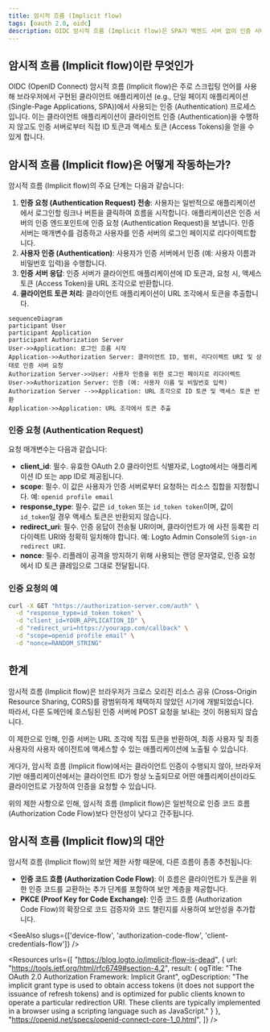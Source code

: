 ```yaml
---
title: 암시적 흐름 (Implicit flow)
tags: [oauth 2.0, oidc]
description: OIDC 암시적 흐름 (Implicit flow)은 SPA가 백엔드 서버 없이 인증 서버로부터 직접 토큰을 빠르게 받을 수 있게 해주는 인증 (Authentication) 방법입니다. 이는 프로세스를 단순화하지만 URL에서 토큰이 노출되어 보안이 낮아집니다.
---
```


## 암시적 흐름 (Implicit flow)이란 무엇인가

OIDC (OpenID Connect) 암시적 흐름 (Implicit flow)은 주로 스크립팅 언어를 사용해 브라우저에서 구현된 클라이언트 애플리케이션 (e.g., 단일 페이지 애플리케이션 (Single-Page Applications, SPA))에서 사용되는 인증 (Authentication) 프로세스입니다. 이는 클라이언트 애플리케이션이 클라이언트 인증 (Authentication)을 수행하지 않고도 인증 서버로부터 직접 ID 토큰과 액세스 토큰 (Access Tokens)을 얻을 수 있게 합니다.

## 암시적 흐름 (Implicit flow)은 어떻게 작동하는가?

암시적 흐름 (Implicit flow)의 주요 단계는 다음과 같습니다:

1. **인증 요청 (Authentication Request) 전송**: 사용자는 일반적으로 애플리케이션에서 로그인할 링크나 버튼을 클릭하여 흐름을 시작합니다. 애플리케이션은 인증 서버의 인증 엔드포인트에 인증 요청 (Authentication Request)을 보냅니다. 인증 서버는 매개변수를 검증하고 사용자를 인증 서버의 로그인 페이지로 리다이렉트합니다.
2. **사용자 인증 (Authentication)**: 사용자가 인증 서버에서 인증 (예: 사용자 이름과 비밀번호 입력)을 수행합니다.
3. **인증 서버 응답**: 인증 서버가 클라이언트 애플리케이션에 ID 토큰과, 요청 시, 액세스 토큰 (Access Token)을 URL 조각으로 반환합니다.
4. **클라이언트 토큰 처리**: 클라이언트 애플리케이션이 URL 조각에서 토큰을 추출합니다.

```mermaid
sequenceDiagram
participant User
participant Application
participant Authorization Server
User->>Application: 로그인 흐름 시작
Application->>Authorization Server: 클라이언트 ID, 범위, 리다이렉트 URI 및 상태로 인증 서버 요청
Authorization Server->>User: 사용자 인증을 위한 로그인 페이지로 리다이렉트
User->>Authorization Server: 인증 (예: 사용자 이름 및 비밀번호 입력)
Authorization Server -->>Application: URL 조각으로 ID 토큰 및 액세스 토큰 반환
Application->>Application: URL 조각에서 토큰 추출
```

### 인증 요청 (Authentication Request)

요청 매개변수는 다음과 같습니다:
- **client_id**: 필수. 유효한 OAuth 2.0 클라이언트 식별자로, Logto에서는 애플리케이션 ID 또는 app ID로 제공됩니다.
- **scope**: 필수. 이 값은 사용자가 인증 서버로부터 요청하는 리소스 집합을 지정합니다. 예: `openid profile email`
- **response_type**: 필수. 값은 `id_token` 또는 `id_token token`이며, 값이 `id_token`일 경우 액세스 토큰은 반환되지 않습니다.
- **redirect_uri**: 필수. 인증 응답이 전송될 URI이며, 클라이언트가 <Ref slug="openid-connect" headingId="openid-provider-op" />에 사전 등록한 리다이렉트 URI와 정확히 일치해야 합니다. 예: Logto Admin Console의 `Sign-in redirect URI`.
- **nonce**: 필수. 리플레이 공격을 방지하기 위해 사용되는 랜덤 문자열로, 인증 요청에서 ID 토큰 클레임으로 그대로 전달됩니다.

### 인증 요청의 예

```bash
curl -X GET "https://authorization-server.com/auth" \
  -d "response_type=id_token token" \
  -d "client_id=YOUR_APPLICATION_ID" \
  -d "redirect_uri=https://yourapp.com/callback" \
  -d "scope=openid profile email" \
  -d "nonce=RANDOM_STRING"
```

## 한계

암시적 흐름 (Implicit flow)은 브라우저가 크로스 오리진 리소스 공유 (Cross-Origin Resource Sharing, CORS)를 광범위하게 채택하지 않았던 시기에 개발되었습니다. 따라서, 다른 도메인에 호스팅된 인증 서버에 POST 요청을 보내는 것이 허용되지 않습니다.

이 제한으로 인해, 인증 서버는 URL 조각에 직접 토큰을 반환하여, 최종 사용자 및 최종 사용자의 사용자 에이전트에 액세스할 수 있는 애플리케이션에 노출될 수 있습니다.

게다가, 암시적 흐름 (Implicit flow)에서는 클라이언트 인증이 수행되지 않아, 브라우저 기반 애플리케이션에서는 클라이언트 ID가 항상 노출되므로 어떤 애플리케이션이라도 클라이언트로 가장하여 인증을 요청할 수 있습니다.

위의 제한 사항으로 인해, 암시적 흐름 (Implicit flow)은 일반적으로 인증 코드 흐름 (Authorization Code Flow)보다 안전성이 낮다고 간주됩니다.

## 암시적 흐름 (Implicit flow)의 대안

암시적 흐름 (Implicit flow)의 보안 제한 사항 때문에, 다른 흐름이 종종 추천됩니다:
- **인증 코드 흐름 (Authorization Code Flow)**: 이 흐름은 클라이언트가 토큰을 위한 인증 코드를 교환하는 추가 단계를 포함하여 보안 계층을 제공합니다.
- **PKCE (Proof Key for Code Exchange)**: 인증 코드 흐름 (Authorization Code Flow)의 확장으로 코드 검증자와 코드 챌린지를 사용하여 보안성을 추가합니다.

<SeeAlso slugs={['device-flow', 'authorization-code-flow', 'client-credentials-flow']} />

<Resources
  urls={[
    "https://blog.logto.io/implicit-flow-is-dead",
    {
      url: "https://tools.ietf.org/html/rfc6749#section-4.2",
      result: {
        ogTitle: "The OAuth 2.0 Authorization Framework: Implicit Grant",
        ogDescription: "The implicit grant type is used to obtain access tokens (it does not support the issuance of refresh tokens) and is optimized for public clients known to operate a particular redirection URI. These clients are typically implemented in a browser using a scripting language such as JavaScript."
      }
    },
    "https://openid.net/specs/openid-connect-core-1_0.html",
  ]}
/>
